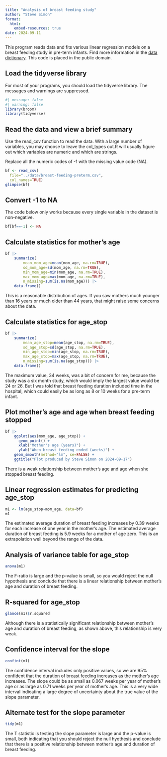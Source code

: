 ```yaml
---
title: "Analysis of breast feeding study"
author: "Steve Simon"
format: 
  html:
    embed-resources: true
date: 2024-09-11
---
```


This program reads data and fits various linear regression models on a breast feeding study in pre-term infants.  Find more information in the [data dictionary][dd]. This code is placed in the public domain.

[dd]: https://raw.githubusercontent.com/pmean/datasets/master/breast-feeding-preterm.yaml

## Load the tidyverse library

For most of your programs, you should load the tidyverse library. The messages and warnings are suppressed.

```r
#| message: false
#| warning: false
library(broom)
library(tidyverse)
```

## Read the data and view a brief summary

Use the read_csv function to read the data. With a large number of variables, you may choose to leave the col_types out.R will usually figure out which variables are numeric and which are strings.

Replace all the numeric codes of -1 with the missing value code (NA).

```r
bf <- read_csv(
  file="../data/breast-feeding-preterm.csv",
  col_names=TRUE)
glimpse(bf)
```

## Convert -1 to NA

The code below only works because every single variable in the dataset is non-negative.

```r
bf[bf==-1] <- NA
```

## Calculate statistics for mother's age

```r
bf |>
	summarize(
		mean_mom_age=mean(mom_age, na.rm=TRUE),
		sd_mom_age=sd(mom_age, na.rm=TRUE),
		min_mom_age=min(mom_age, na.rm=TRUE),
		max_mom_age=max(mom_age, na.rm=TRUE),
		n_missing=sum(is.na(mom_age))) |>
	data.frame()
```

This is a reasonable distribution of ages. If you saw mothers much younger than 16 years or much older than 44 years, that might raise some concerns about the data.

## Calculate statistics for age_stop

```r
bf |>
	summarize(
		mean_age_stop=mean(age_stop, na.rm=TRUE),
		sd_age_stop=sd(age_stop, na.rm=TRUE),
		min_age_stop=min(age_stop, na.rm=TRUE),
		max_age_stop=max(age_stop, na.rm=TRUE),
		n_missing=sum(is.na(age_stop))) |>
	data.frame()
```

The maximum value, 34 weeks, was a bit of concern for me, because the study was a six month study, which would imply the largest value would be 24 or 26. But I was told that breast feeding duration included time in the hospital, which could easily be as long as 8 or 10 weeks for a pre-term infant.

## Plot mother's age and age when breast feeding stopped

```r
bf |>
	ggplot(aes(mom_age, age_stop)) +
	  geom_point() +
	  xlab("Mother's age (years)") +
	  ylab("When breast feeding ended (weeks)") +
    geom_smooth(method="lm", se=FALSE) +
    ggtitle("Plot produced by Steve Simon on 2024-09-17")
```

There is a weak relationship between mother's age and age when she stopped breast feeding.

## Linear regression estimates for predicting age_stop

```r
m1 <- lm(age_stop~mom_age, data=bf)
m1
```

The estimated average duration of breast feeding increases by 0.39 weeks for each increase of one year in the mother's age. The estimated average duration of breast feeding is 5.9 weeks for a mother of age zero. This is an extrapolation well beyond the range of the data. 

## Analysis of variance table for age_stop

```r
anova(m1)
```

The F-ratio is large and the p-value is small, so you would reject the null hypothesis and conclude that there is a linear relationship between mother's age and duration of breast feeding.

## R-squared for age_stop

```r
glance(m1)$r.squared
```

Although there is a statistically significant relationship between mother's age and duration of breast feeding, as shown above, this relationship is very weak.

## Confidence interval for the slope

```r
confint(m1)
```

The confidence interval includes only positive values, so we are 95% confident that the duration of breast feeding increases as the mother's age increases. The slope could be as small as  0.067 weeks per year of mother's age or as large as 0.71 weeks per year of mother's age. This is a very wide interval indicating a large degree of uncertainty about the true value of the slope parameter.

## Alternate test for the slope parameter

```r
tidy(m1)
```

The T statistic is testing the slope parameter is large and the p-value is small, both indicating that you should reject the null hyothesis and conclude that there is a positive relationship between mother's age and duration of breast feeding.
